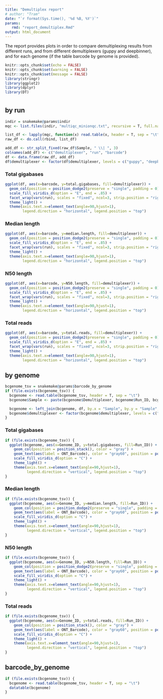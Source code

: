 ```yaml
---
title: "Demultiplex report"
# author: "Tram"
date: "`r format(Sys.time(), '%d %B, %Y')`"
params:
   rmd: "report_demultiplex.Rmd"
output: html_document
---
```

The report provides plots in order to compare demultiplexing results from different runs, and from different demultiplexers (guppy and deepbinner), and for each genome (if the table barcode by genome is provided).

```r
knitr::opts_chunk$set(echo = FALSE)
knitr::opts_chunk$set(warning = FALSE)
knitr::opts_chunk$set(message = FALSE)
library(stringr)
library(ggplot2)
library(dplyr)
library(DT)
```

#  {.tabset .tabset-fade }
## by run
```r
indir = snakemake@params$indir
mqc <- list.files(indir, "multiqc_minionqc.txt", recursive = T, full.names = T)

list_df <- lapply(mqc, function(x) read.table(x, header = T, sep = "\t"))
raw_df <- do.call(rbind, list_df)
```

```r
add_df <- str_split_fixed(raw_df$Sample, " \\| ", 3)
colnames(add_df) <- c("demultiplexer", "run", "barcode")
df <- data.frame(raw_df, add_df)
df$demultiplexer <- factor(df$demultiplexer, levels = c("guppy", "deepbinner"), ordered = F)
```

### Total gigabases

```r
ggplot(df, aes(x=barcode, y=total.gigabases, fill=demultiplexer)) +
  geom_col(position = position_dodge2(preserve = "single", padding = 0)) +
  scale_fill_viridis_d(option = "E", end = .85) +
  facet_wrap(vars(run), scales = "fixed", ncol=3, strip.position = "right") +
  theme_light() +
  theme(axis.text.x=element_text(angle=90,hjust=1),
        legend.direction = "horizontal", legend.position = "top")
```

### Median length

```r
ggplot(df, aes(x=barcode, y=median.length, fill=demultiplexer)) +
  geom_col(position = position_dodge2(preserve = "single", padding = 0)) +
  scale_fill_viridis_d(option = "E", end = .85) +
  facet_wrap(vars(run), scales = "fixed", ncol=3, strip.position = "right") +
  theme_light() +
  theme(axis.text.x=element_text(angle=90,hjust=1),
        legend.direction = "horizontal", legend.position = "top")
```

### N50 length

```r
ggplot(df, aes(x=barcode, y=N50.length, fill=demultiplexer)) +
  geom_col(position = position_dodge2(preserve = "single", padding = 0)) +
  scale_fill_viridis_d(option = "E", end = .85) +
  facet_wrap(vars(run), scales = "fixed", ncol=3, strip.position = "right") +
  theme_light() +
  theme(axis.text.x=element_text(angle=90,hjust=1),
        legend.direction = "horizontal", legend.position = "top")
```

### Total reads

```r
ggplot(df, aes(x=barcode, y=total.reads, fill=demultiplexer)) +
  geom_col(position = position_dodge2(preserve = "single", padding = 0)) +
  scale_fill_viridis_d(option = "E", end = .85) +
  facet_wrap(vars(run), scales = "fixed", ncol=3, strip.position = "right") +
  theme_light() +
  theme(axis.text.x=element_text(angle=90,hjust=1),
        legend.direction = "horizontal", legend.position = "top")
```

## by genome
```r
bcgenome_tsv = snakemake@params$barcode_by_genome
if (file.exists(bcgenome_tsv)) {
  bcgenome <- read.table(bcgenome_tsv, header = T, sep = "\t")
  bcgenome$Sample <- paste(bcgenome$Demultiplexer, bcgenome$Run_ID, bcgenome$ONT_Barcode, sep = " | ")

  bcgenome <- left_join(bcgenome, df, by.x = "Sample", by.y = "Sample", all.x = T)
  bcgenome$demultiplexer <- factor(bcgenome$demultiplexer, levels = c("guppy", "deepbinner"), ordered = F)
}
```

### Total gigabases

```r
if (file.exists(bcgenome_tsv)) {
  ggplot(bcgenome, aes(x=Genome_ID, y=total.gigabases, fill=Run_ID)) +
    geom_col(position = position_stack(), color = "gray") +
    geom_text(aes(label = ONT_Barcode), color = "gray60", position = position_stack(), vjust = 1.2, size = 3.5) +
    scale_fill_viridis_d(option = "C") +
    theme_light() +
    theme(axis.text.x=element_text(angle=90,hjust=1),
          legend.direction = "vertical", legend.position = "top")
}
```

### Median length

```r
if (file.exists(bcgenome_tsv)) {
  ggplot(bcgenome, aes(x=Genome_ID, y=median.length, fill=Run_ID)) +
    geom_col(position = position_dodge2(preserve = "single", padding = 0)) +
    geom_text(aes(label = ONT_Barcode), color = "gray60", position = position_dodge2(width = 1, preserve = "single", padding = 0), angle = 90, hjust = 1.1, size = 3.5) +
    scale_fill_viridis_d(option = "C") +
    theme_light() +
    theme(axis.text.x=element_text(angle=90,hjust=1),
          legend.direction = "vertical", legend.position = "top")
}
```

### N50 length

```r
if (file.exists(bcgenome_tsv)) {
  ggplot(bcgenome, aes(x=Genome_ID, y=N50.length, fill=Run_ID)) +
    geom_col(position = position_dodge2(preserve = "single", padding = 0)) +
    geom_text(aes(label = ONT_Barcode), color = "gray60", position = position_dodge2(width = 1, preserve = "single", padding = 0), angle = 90, hjust = 1.1, size = 3.5) +
    scale_fill_viridis_d(option = "C") +
    theme_light() +
    theme(axis.text.x=element_text(angle=90,hjust=1),
          legend.direction = "vertical", legend.position = "top")
}
```

### Total reads

```r
if (file.exists(bcgenome_tsv)) {
  ggplot(bcgenome, aes(x=Genome_ID, y=total.reads, fill=Run_ID)) +
    geom_col(position = position_stack(), color = "gray") +
    geom_text(aes(label = ONT_Barcode), color = "gray60", position = position_stack(), vjust = 1.2, size = 3.5) +
    scale_fill_viridis_d(option = "C") +
    theme_light() +
    theme(axis.text.x=element_text(angle=90,hjust=1),
          legend.direction = "vertical", legend.position = "top")
}
```

## barcode_by_genome
```r
if (file.exists(bcgenome_tsv)) {
  bcgenome <- read.table(bcgenome_tsv, header = T, sep = "\t")
  datatable(bcgenome)
}
```
